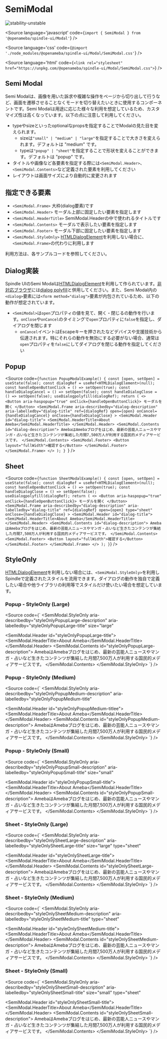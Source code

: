 
# SemiModal

<Meta title="Modal/SemiModal" />

![stability-unstable](https://img.shields.io/badge/stability-unstable-orange.svg)

<Source
  language='javascript'
  code={`import { SemiModal } from '@openameba/spindle-ui/Modal'`}
/>

<Source
  language='css'
  code={`@import './node_modules/@openameba/spindle-ui/Modal/SemiModal.css'`}
/>

<Source
  language='html'
  code={`<link rel="stylesheet" href="https://unpkg.com/@openameba/spindle-ui/Modal/SemiModal.css">`}
/>

## Semi Modal

Semi Modalは、画像を用いた訴求や複雑な操作をページから切り出して行うなど、画面を遷移させることなくモードを切り替えたいときに使用するコンポーネントです。Semi Modalは用途に応じた様々な利用を想定しているため、カスタマイズ性は高くなっています。以下の点に注意して利用してください。

- typeやsizeといったoptionalなpropsを指定することでModalの見た目を変えられます。
  - sizeは`"small" | "medium" | "large"`を指定することで大きさを変えられます。デフォルトは "medium" です。
  - typeは`"popup" | "sheet"`を指定することで形状を変えることができます。デフォルトは "popup" です。
- タイトルや画像など各要素を指定する際には`<SemiModal.Header>`、`<SemiModal.Contents>`など定義された要素を利用してください
- レイアウトは画面サイズにより自動的に変更されます

## 指定できる要素

- `<SemiModal.Frame>` 大枠(dialog要素)です
- `<SemiModal.Header>` モーダル上部に固定したい要素を指定します
- `<SemiModal.HeaderTitle>` SemiModal.Headerの中で使われるタイトルです
- `<SemiModal.Contents>` モーダルで表示したい要素を指定します
- `<SemiModal.Footer>` モーダル下部に固定したい要素を指定します
- `<SemiModal.StyleOnly>` [HTMLDialogElement](https://developer.mozilla.org/en-US/docs/Web/API/HTMLDialogElement)を利用しない場合に、`<SemiModal.Frame>`の代わりに利用します

利用方法は、各サンプルコードを参照してください。

## Dialog実装

Spindle UIのSemi Modalは[HTMLDialogElement](https://developer.mozilla.org/en-US/docs/Web/API/HTMLDialogElement)を利用して作られています。[非対応ブラウザ](https://caniuse.com/dialog)には[dialog polyfill](https://github.com/GoogleChrome/dialog-polyfill)と併用してください。また、Semi Modal内の`<dialog>`要素には`<form method="dialog">`要素が内包されているため、以下の動作が想定されています。

- `<SemiModal>`は`open`プロパティの値を見て、開く・閉じるの動作を行います。`onClose`や`onCancel`のタイミングで`open`プロパティに`false`を指定し、ダイアログを閉じます
  - `onCancel`イベントはEscapeキーを押されたなどデバイスや支援技術から伝達されます。特にそれらの動作を無効にする必要がない場合、通常は`open`プロパティを`false`にしてダイアログを閉じる動作を指定してください

## Popup

<Preview withSource="open">
  <Story name="Popup - Normal">
    <PopupModalExample />
  </Story>
</Preview>

<Source
  code={`function PopupModalExample() {
  const [open, setOpen] = useState(false);
  const dialogRef = useRef<HTMLDialogElement>(null);
  const handleOpenButtonClick = () => setOpen(true);
  const handleDialogCancel = () => setOpen(false);
  const handleDialogClose = () => setOpen(false);
  useDialogpolyfill(dialogRef);
  return (
    <>
      <Button aria-haspopup="true" onClick={handleOpenButtonClick}>
        モーダルを開く
      </Button>
      <SemiModal.Frame
        aria-describedby="dialog-description"
        aria-labelledby="dialog-title"
        ref={dialogRef}
        open={open}
        onCancel={handleDialogCancel}
        onClose={handleDialogClose}
      >
        <SemiModal.Header id="dialog-title">
          <SemiModal.HeaderTitle>About Ameba</SemiModal.HeaderTitle>
        </SemiModal.Header>
        <SemiModal.Contents id="dialog-description">
          AmebaはAmebaブログをはじめ、最新の芸能人ニュースやマンガ・占いなど生きたコンテンツが集結した月間7,500万人が利用する国民的メディアサービスです。
        </SemiModal.Contents>
        <SemiModal.Footer>
          <Button layout="fullWidth">確認する</Button>
        </SemiModal.Footer>
      </SemiModal.Frame>
    </>
  );
}
  `}
/>

## Sheet

<Preview withSource="open">
  <Story name="Sheet - Normal">
    <SheetModalExample />
  </Story>
</Preview>

<Source
  code={`
function SheetModalExample() {
  const [open, setOpen] = useState(false);
  const dialogRef = useRef<HTMLDialogElement>(null);
  const handleOpenButtonClick = () => setOpen(true);
  const handleDialogClose = () => setOpen(false);
  useDialogpolyfill(dialogRef);
  return (
    <>
      <Button aria-haspopup="true" onClick={handleOpenButtonClick}>
        モーダルを開く
      </Button>
      <SemiModal.Frame
        aria-describedby="dialog-description"
        aria-labelledby="dialog-title"
        ref={dialogRef}
        open={open}
        type="sheet"
        onClose={handleDialogClose}
      >
        <SemiModal.Header id="dialog-title">
          <SemiModal.HeaderTitle>About Ameba</SemiModal.HeaderTitle>
        </SemiModal.Header>
        <SemiModal.Contents id="dialog-description">
          AmebaはAmebaブログをはじめ、最新の芸能人ニュースやマンガ・占いなど生きたコンテンツが集結した月間7,500万人が利用する国民的メディアサービスです。
        </SemiModal.Contents>
        <SemiModal.Footer>
          <Button layout="fullWidth">確認する</Button>
        </SemiModal.Footer>
      </SemiModal.Frame>
    </>
  );
}
  `}
/>

## StyleOnly
[HTMLDialogElement](https://developer.mozilla.org/en-US/docs/Web/API/HTMLDialogElement)を利用しない場合には、`<SemiModal.StyleOnly>`を利用しSpindleで定義されたスタイルを流用できます。ダイアログの動作を独自で定義したい場合や他ライブラリの利用等でスタイルだけ使いたい場合を想定しています。

### Popup - StyleOnly (Large)

<Preview withSource="open">
  <Story name="Popup - StyleOnly (Large)">
    <StyleOnlyPopupLarge />
  </Story>
</Preview>

<Source
  code={`
<SemiModal.StyleOnly
  aria-describedby="styleOnlyPopupLarge-description"
  aria-labelledby="styleOnlyPopupLarge-title"
  size="large"
>
  <SemiModal.Header id="styleOnlyPopupLarge-title">
    <SemiModal.HeaderTitle>About Ameba</SemiModal.HeaderTitle>
  </SemiModal.Header>
  <SemiModal.Contents id="styleOnlyPopupLarge-description">
    AmebaはAmebaブログをはじめ、最新の芸能人ニュースやマンガ・占いなど生きたコンテンツが集結した月間7,500万人が利用する国民的メディアサービスです。
  </SemiModal.Contents>
</SemiModal.StyleOnly>
  `}
/>

### Popup - StyleOnly (Medium)

<Preview withSource="open">
  <Story name="Popup - StyleOnly (Medium)">
    <StyleOnlyPopupMedium />
  </Story>
</Preview>

<Source
  code={`
<SemiModal.StyleOnly
  aria-describedby="styleOnlyPopupMedium-description"
  aria-labelledby="styleOnlyPopupMedium-title"
>
  <SemiModal.Header id="styleOnlyPopupMedium-titlee">
    <SemiModal.HeaderTitle>About Ameba</SemiModal.HeaderTitle>
  </SemiModal.Header>
  <SemiModal.Contents id="styleOnlyPopupMedium-description">
    AmebaはAmebaブログをはじめ、最新の芸能人ニュースやマンガ・占いなど生きたコンテンツが集結した月間7,500万人が利用する国民的メディアサービスです。
  </SemiModal.Contents>
</SemiModal.StyleOnly>
  `}
/>

### Popup - StyleOnly (Small)

<Preview withSource="open">
  <Story name="Popup - StyleOnly (Small)">
    <StyleOnlyPopupSmall />
  </Story>
</Preview>

<Source
  code={`
<SemiModal.StyleOnly
  aria-describedby="styleOnlyPopupSmall-description"
  aria-labelledby="styleOnlyPopupSmall-title"
  size="small"
>
  <SemiModal.Header id="styleOnlyPopupSmall-title">
    <SemiModal.HeaderTitle>About Ameba</SemiModal.HeaderTitle>
  </SemiModal.Header>
  <SemiModal.Contents id="styleOnlyPopupSmall-description">
    AmebaはAmebaブログをはじめ、最新の芸能人ニュースやマンガ・占いなど生きたコンテンツが集結した月間7,500万人が利用する国民的メディアサービスです。
  </SemiModal.Contents>
</SemiModal.StyleOnly>
  `}
/>

### Sheet - StyleOnly (Large)

<Preview withSource="open">
  <Story name="Sheet - StyleOnly (Large)">
    <StyleOnlySheetLarge />
  </Story>
</Preview>

<Source
  code={`
<SemiModal.StyleOnly
  aria-describedby="styleOnlySheetLarge-description"
  aria-labelledby="styleOnlySheetLarge-title"
  size="large"
  type="sheet"
>
  <SemiModal.Header id="styleOnlySheetLarge-title">
    <SemiModal.HeaderTitle>About Ameba</SemiModal.HeaderTitle>
  </SemiModal.Header>
  <SemiModal.Contents id="styleOnlySheetLarge-description">
    AmebaはAmebaブログをはじめ、最新の芸能人ニュースやマンガ・占いなど生きたコンテンツが集結した月間7,500万人が利用する国民的メディアサービスです。
  </SemiModal.Contents>
</SemiModal.StyleOnly>
  `}
/>

### Sheet - StyleOnly (Medium)

<Preview withSource="open">
  <Story name="Sheet - StyleOnly (Medium)">
    <StyleOnlySheetMedium />
  </Story>
</Preview>

<Source
  code={`
<SemiModal.StyleOnly
  aria-describedby="styleOnlySheetMedium-description"
  aria-labelledby="styleOnlySheetMedium-title"
  type="sheet"
>
  <SemiModal.Header id="styleOnlySheetMedium-title">
    <SemiModal.HeaderTitle>About Ameba</SemiModal.HeaderTitle>
  </SemiModal.Header>
  <SemiModal.Contents id="styleOnlySheetMedium-description">
    AmebaはAmebaブログをはじめ、最新の芸能人ニュースやマンガ・占いなど生きたコンテンツが集結した月間7,500万人が利用する国民的メディアサービスです。
  </SemiModal.Contents>
</SemiModal.StyleOnly>
  `}
/>

### Sheet - StyleOnly (Small)

<Preview withSource="open">
  <Story name="Sheet - StyleOnly (Small)">
    <StyleOnlySheetSmall />
  </Story>
</Preview>

<Source
  code={`
<SemiModal.StyleOnly
  aria-describedby="styleOnlySheetSmall-description"
  aria-labelledby="styleOnlySheetSmall-title"
  size="small"
  type="sheet"
>
  <SemiModal.Header id="styleOnlySheetSmall-title">
    <SemiModal.HeaderTitle>About Ameba</SemiModal.HeaderTitle>
  </SemiModal.Header>
  <SemiModal.Contents id="styleOnlySheetSmall-description">
    AmebaはAmebaブログをはじめ、最新の芸能人ニュースやマンガ・占いなど生きたコンテンツが集結した月間7,500万人が利用する国民的メディアサービスです。
  </SemiModal.Contents>
</SemiModal.StyleOnly>
  `}
/>
